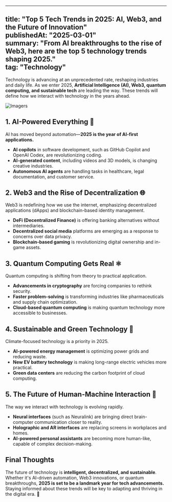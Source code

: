 
---  
title: "Top 5 Tech Trends in 2025: AI, Web3, and the Future of Innovation"  
publishedAt: "2025-03-01"  
summary: "From AI breakthroughs to the rise of Web3, here are the top 5 technology trends shaping 2025."  
tag: "Technology"  
---  

Technology is advancing at an unprecedented rate, reshaping industries and daily life. As we enter 2025, **Artificial Intelligence (AI), Web3, quantum computing, and sustainable tech** are leading the way. These trends will define how we interact with technology in the years ahead.  

![Imagers](/images/top_5_tech.png)
## 1. AI-Powered Everything 🤖  

AI has moved beyond automation—**2025 is the year of AI-first applications.**  
- **AI copilots** in software development, such as GitHub Copilot and OpenAI Codex, are revolutionizing coding.  
- **AI-generated content**, including videos and 3D models, is changing creative industries.  
- **Autonomous AI agents** are handling tasks in healthcare, legal documentation, and customer service.  

## 2. Web3 and the Rise of Decentralization 🌐  

Web3 is redefining how we use the internet, emphasizing decentralized applications (dApps) and blockchain-based identity management.  
- **DeFi (Decentralized Finance)** is offering banking alternatives without intermediaries.  
- **Decentralized social media** platforms are emerging as a response to concerns over data privacy.  
- **Blockchain-based gaming** is revolutionizing digital ownership and in-game assets.  

## 3. Quantum Computing Gets Real ⚛️  

Quantum computing is shifting from theory to practical application.  
- **Advancements in cryptography** are forcing companies to rethink security.  
- **Faster problem-solving** is transforming industries like pharmaceuticals and supply chain optimization.  
- **Cloud-based quantum computing** is making quantum technology more accessible to businesses.  

## 4. Sustainable and Green Technology 🌱  

Climate-focused technology is a priority in 2025.  
- **AI-powered energy management** is optimizing power grids and reducing waste.  
- **New EV battery technology** is making long-range electric vehicles more practical.  
- **Green data centers** are reducing the carbon footprint of cloud computing.  

## 5. The Future of Human-Machine Interaction 🧠  

The way we interact with technology is evolving rapidly.  
- **Neural interfaces** (such as Neuralink) are bringing direct brain-computer communication closer to reality.  
- **Holographic and AR interfaces** are replacing screens in workplaces and homes.  
- **AI-powered personal assistants** are becoming more human-like, capable of complex decision-making.  

## Final Thoughts  

The future of technology is **intelligent, decentralized, and sustainable**. Whether it's AI-driven automation, Web3 innovations, or quantum breakthroughs, **2025 is set to be a landmark year for tech advancements.** Staying informed about these trends will be key to adapting and thriving in the digital era. 🚀  

